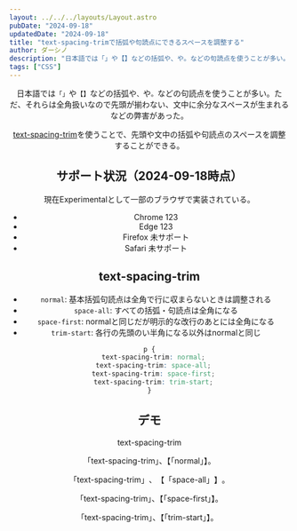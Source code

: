 ```yaml
---
layout: ../../../layouts/Layout.astro
pubDate: "2024-09-18"
updatedDate: "2024-09-18"
title: "text-spacing-trimで括弧や句読点にできるスペースを調整する"
author: ダーシノ
description: "日本語では「」や【】などの括弧や、や。などの句読点を使うことが多い。ただ、それらは全角扱いなので先頭が揃わない、文中に余分なスペースが生まれるなどの弊害があった。text-spacing-trimを使うことで、先頭や文中の括弧や句読点のスペースを調整することができる。"
tags: ["CSS"]
---
```



<Header {...frontmatter} />

日本語では`「」`や`【】`などの括弧や`、`や`。`などの句読点を使うことが多い。ただ、それらは全角扱いなので先頭が揃わない、文中に余分なスペースが生まれるなどの弊害があった。

[text-spacing-trim](https://developer.mozilla.org/en-US/docs/Web/CSS/text-spacing-trim)を使うことで、先頭や文中の括弧や句読点のスペースを調整することができる。

## サポート状況（2024-09-18時点）

現在Experimentalとして一部のブラウザで実装されている。

- Chrome 123
- Edge 123
- Firefox 未サポート
- Safari 未サポート

## text-spacing-trim

- `normal`: 基本括弧句読点は全角で行に収まらないときは調整される
- `space-all`: すべての括弧・句読点は全角になる
- `space-first`: normalと同じだが明示的な改行のあとには全角になる
- `trim-start`: 各行の先頭のい半角になる以外はnormalと同じ


```css
p {
  text-spacing-trim: normal;
  text-spacing-trim: space-all;
  text-spacing-trim: space-first;
  text-spacing-trim: trim-start;
}
```

## デモ

<section id="demo">
  <p>text-spacing-trim</p>
  <p style="text-spacing-trim: normal;">「text-spacing-trim」、【「normal」】。</p>
  <p style="text-spacing-trim: space-all;">「text-spacing-trim」、【「space-all」】。</p>
  <p style="text-spacing-trim: space-first;">「text-spacing-trim」、【「space-first」】。</p>
  <p style="text-spacing-trim: trim-start;">「text-spacing-trim」、【「trim-start」】。</p>
</section>

<style>{`
#demo {
  border: solid 4px;
  overflow: auto;
  resize: horizontal;
}
`}</style>
